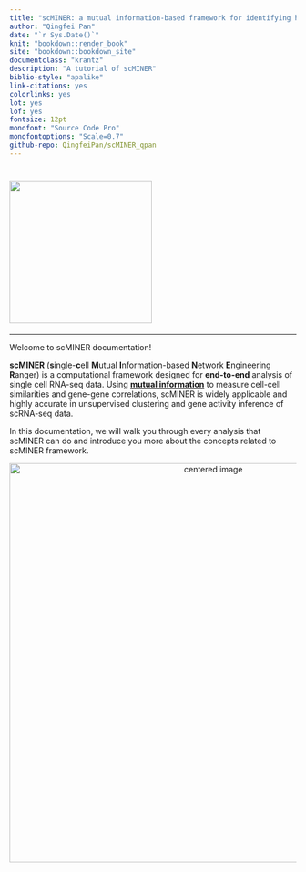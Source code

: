 ```yaml
--- 
title: "scMINER: a mutual information-based framework for identifying hidden drivers from single-cell omics data"
author: "Qingfei Pan"
date: "`r Sys.Date()`"
knit: "bookdown::render_book"
site: "bookdown::bookdown_site"
documentclass: "krantz"
description: "A tutorial of scMINER"
biblio-style: "apalike"
link-citations: yes
colorlinks: yes
lot: yes
lof: yes
fontsize: 12pt
monofont: "Source Code Pro"
monofontoptions: "Scale=0.7"
github-repo: QingfeiPan/scMINER_qpan
---
```



# <img src="images/scMINER_logo.png" alt="" width="250px"> {-}

---

Welcome to scMINER documentation!

**scMINER** (**s**ingle-**c**ell **M**utual **I**nformation-based **N**etwork **E**ngineering **R**anger) is a computational framework designed for **end-to-end** analysis of single cell RNA-seq data. Using [**mutual information**](https://en.wikipedia.org/wiki/Mutual_information) to measure cell-cell similarities and gene-gene correlations, scMINER is widely applicable and highly accurate in unsupervised clustering and gene activity inference of scRNA-seq data.

In this documentation, we will walk you through every analysis that scMINER can do and introduce you more about the concepts related to scMINER framework.

<center><img src="images/scMINER_overview.jpg" alt="centered image" width="700px"></center>